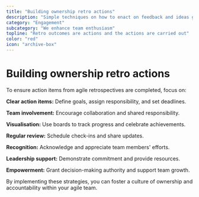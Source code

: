```yaml
---
title: "Building ownership retro actions"
description: "Simple techniques on how to enact on feedback and ideas generated through a team retrospective."
category: "Engagement"
subcategory: "We enhance team enthusiasm"
topline: "Retro outcomes are actions and the actions are carried out"
color: "red"
icon: "archive-box"
---
```



# Building ownership retro actions

To ensure action items from agile retrospectives are completed, focus on:

**Clear action items:** Define goals, assign responsibility, and set deadlines.

**Team involvement:** Encourage collaboration and shared responsibility.

**Visualisation:** Use boards to track progress and celebrate achievements.

**Regular review:** Schedule check-ins and share updates.

**Recognition:** Acknowledge and appreciate team members' efforts.

**Leadership support:** Demonstrate commitment and provide resources.

**Empowerment:** Grant decision-making authority and support team growth.

By implementing these strategies, you can foster a culture of ownership and accountability within your agile team.
